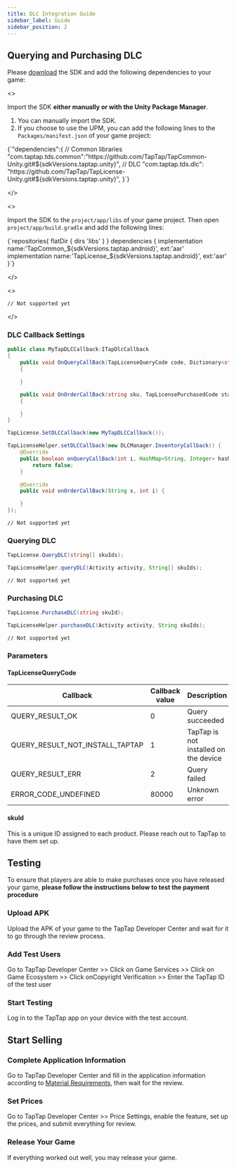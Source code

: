 ```yaml
---
title: DLC Integration Guide
sidebar_label: Guide
sidebar_position: 2
---
```



## Querying and Purchasing DLC

Please [download](/tap-download) the SDK and add the following dependencies to your game:

<MultiLang>

<>

Import the SDK **either manually or with the Unity Package Manager**.

1. You can manually import the SDK.
2. If you choose to use the UPM, you can add the following lines to the `Packages/manifest.json` of your game project:

<CodeBlock className="json">
  {`"dependencies":{
    // Common libraries
    "com.taptap.tds.common":"https://github.com/TapTap/TapCommon-Unity.git#${sdkVersions.taptap.unity}",
    // DLC
    "com.taptap.tds.dlc": "https://github.com/TapTap/TapLicense-Unity.git#${sdkVersions.taptap.unity}",
}`}
</CodeBlock>

</>

<>

Import the SDK to the `project/app/libs` of your game project. Then open `project/app/build.gradle` and add the following lines:

<CodeBlock className="groovy">
  {`repositories{
    flatDir {  
        dirs 'libs'  
    }  
}  
dependencies {
    implementation name:'TapCommon_${sdkVersions.taptap.android}', ext:'aar'
    implementation name:'TapLicense_${sdkVersions.taptap.android}', ext:'aar'
}`}
</CodeBlock>

</>

<>

```objc
// Not supported yet
```

</>

</MultiLang>

### DLC Callback Settings

<MultiLang>

```cs
public class MyTapDLCCallback:ITapDlcCallback
{
    public void OnQueryCallBack(TapLicenseQueryCode code, Dictionary<string, object> queryList)
    {

    }

    public void OnOrderCallBack(string sku, TapLicensePurchasedCode status)
    {

    }
}

TapLicense.SetDLCCallback(new MyTapDLCCallback());
```

```java
TapLicenseHelper.setDLCCallback(new DLCManager.InventoryCallback() {
    @Override
    public boolean onQueryCallBack(int i, HashMap<String, Integer> hashMap) {
        return false;
    }

    @Override
    public void onOrderCallBack(String s, int i) {

    }
});
```

```objc
// Not supported yet
```

</MultiLang>

### Querying DLC

<MultiLang>

```cs
TapLicense.QueryDLC(string[] skuIds);
```

```java
TapLicenseHelper.queryDLC(Activity activity, String[] skuIds);
```

```objc
// Not supported yet
```

</MultiLang>

### Purchasing DLC

<MultiLang>

```cs
TapLicense.PurchaseDLC(string skuId);
```

```java
TapLicenseHelper.purchaseDLC(Activity activity, String skuIds);
```

```objc
// Not supported yet
```

</MultiLang>

### Parameters

#### TapLicenseQueryCode

| Callback                        | Callback value | Description                           |
| ------------------------------- | -------------- | ------------------------------------- |
| QUERY_RESULT_OK                 | 0              | Query succeeded                       |
| QUERY_RESULT_NOT_INSTALL_TAPTAP | 1              | TapTap is not installed on the device |
| QUERY_RESULT_ERR                | 2              | Query failed                          |
| ERROR_CODE_UNDEFINED            | 80000          | Unknown error                         |

#### skuId

This is a unique ID assigned to each product. Please reach out to TapTap to have them set up.

## Testing

To ensure that players are able to make purchases once you have released your game, **please follow the instructions below to test the payment procedure**

### Upload APK

Upload the APK of your game to the TapTap Developer Center and wait for it to go through the review process.

### Add Test Users

Go to TapTap Developer Center >> Click on <Blue>Game Services</Blue> >> Click on <Blue>Game Ecosystem</Blue> >> Click on<Blue>Copyright Verification</Blue> >> Enter the TapTap ID of the test user

### Start Testing

Log in to the TapTap app on your device with the test account.

## Start Selling

### Complete Application Information

Go to TapTap Developer Center and fill in the application information according to [Material Requirements](/store/store-material/), then wait for the review.

### Set Prices

Go to TapTap Developer Center >> <Blue>Price Settings</Blue>, enable the feature, set up the prices, and submit everything for review.

### Release Your Game

If everything worked out well, you may release your game.
